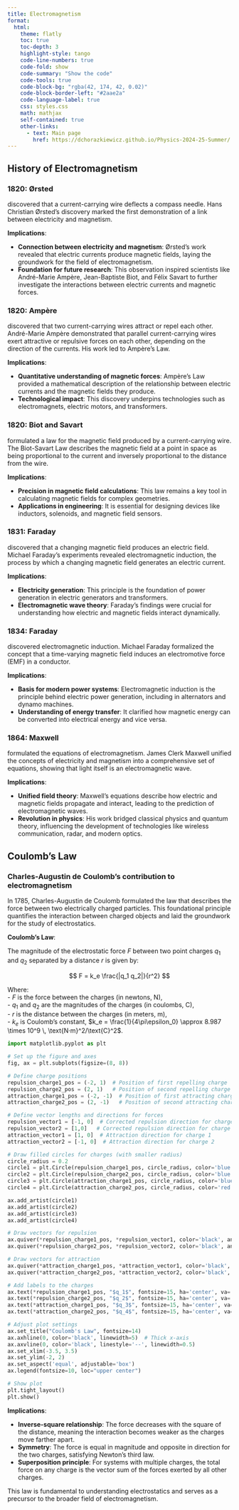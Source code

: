 ```yaml
---
title: Electromagnetism
format:
  html:
    theme: flatly
    toc: true
    toc-depth: 3
    highlight-style: tango
    code-line-numbers: true
    code-fold: show
    code-summary: "Show the code"
    code-tools: true
    code-block-bg: "rgba(42, 174, 42, 0.02)"
    code-block-border-left: "#2aae2a"
    code-language-label: true
    css: styles.css
    math: mathjax
    self-contained: true
    other-links:
      - text: Main page
        href: https://dchorazkiewicz.github.io/Physics-2024-25-Summer/       
---
```


## History of Electromagnetism

### 1820: Ørsted 

discovered that a current-carrying wire deflects a compass needle.
Hans Christian Ørsted’s discovery marked the first demonstration of a link between electricity and magnetism.  

**Implications**:  

- **Connection between electricity and magnetism**: Ørsted's work revealed that electric currents produce magnetic fields, laying the groundwork for the field of electromagnetism.  
- **Foundation for future research**: This observation inspired scientists like André-Marie Ampère, Jean-Baptiste Biot, and Félix Savart to further investigate the interactions between electric currents and magnetic forces.  

### 1820: Ampère 

discovered that two current-carrying wires attract or repel each other.
André-Marie Ampère demonstrated that parallel current-carrying wires exert attractive or repulsive forces on each other, depending on the direction of the currents. His work led to Ampère's Law.  

**Implications**:  

- **Quantitative understanding of magnetic forces**: Ampère’s Law provided a mathematical description of the relationship between electric currents and the magnetic fields they produce.  
- **Technological impact**: This discovery underpins technologies such as electromagnets, electric motors, and transformers.  

### 1820: Biot and Savart 

formulated a law for the magnetic field produced by a current-carrying wire.
The Biot-Savart Law describes the magnetic field at a point in space as being proportional to the current and inversely proportional to the distance from the wire.  

**Implications**:  

- **Precision in magnetic field calculations**: This law remains a key tool in calculating magnetic fields for complex geometries.  
- **Applications in engineering**: It is essential for designing devices like inductors, solenoids, and magnetic field sensors.  

### 1831: Faraday

discovered that a changing magnetic field produces an electric field.
Michael Faraday’s experiments revealed electromagnetic induction, the process by which a changing magnetic field generates an electric current.  

**Implications**:  

- **Electricity generation**: This principle is the foundation of power generation in electric generators and transformers.  
- **Electromagnetic wave theory**: Faraday’s findings were crucial for understanding how electric and magnetic fields interact dynamically.  

### 1834: Faraday

discovered electromagnetic induction.
Michael Faraday formalized the concept that a time-varying magnetic field induces an electromotive force (EMF) in a conductor.  

**Implications**:  

- **Basis for modern power systems**: Electromagnetic induction is the principle behind electric power generation, including in alternators and dynamo machines.  
- **Understanding of energy transfer**: It clarified how magnetic energy can be converted into electrical energy and vice versa.  

### 1864: Maxwell 

formulated the equations of electromagnetism.
James Clerk Maxwell unified the concepts of electricity and magnetism into a comprehensive set of equations, showing that light itself is an electromagnetic wave.  

**Implications**:  

- **Unified field theory**: Maxwell’s equations describe how electric and magnetic fields propagate and interact, leading to the prediction of electromagnetic waves.  
- **Revolution in physics**: His work bridged classical physics and quantum theory, influencing the development of technologies like wireless communication, radar, and modern optics.


## Coulomb's Law

### Charles-Augustin de Coulomb's contribution to electromagnetism

In 1785, Charles-Augustin de Coulomb formulated the law that describes the force between two electrically charged particles. This foundational principle quantifies the interaction between charged objects and laid the groundwork for the study of electrostatics.

**Coulomb's Law**:  

The magnitude of the electrostatic force $F$ between two point charges $q_1$ and $q_2$ separated by a distance $r$ is given by:  

$$
F = k_e \frac{|q_1 q_2|}{r^2}
$$

Where:  
- $F$ is the force between the charges (in newtons, N),  
- $q_1$ and $q_2$ are the magnitudes of the charges (in coulombs, C),  
- $r$ is the distance between the charges (in meters, m),  
- $k_e$ is Coulomb's constant, $k_e = \frac{1}{4\pi\epsilon_0} \approx 8.987 \times 10^9 \, \text{N·m}^2/\text{C}^2$.


```python
import matplotlib.pyplot as plt

# Set up the figure and axes
fig, ax = plt.subplots(figsize=(8, 8))

# Define charge positions
repulsion_charge1_pos = (-2, 1)  # Position of first repelling charge
repulsion_charge2_pos = (2, 1)   # Position of second repelling charge
attraction_charge1_pos = (-2, -1)  # Position of first attracting charge
attraction_charge2_pos = (2, -1)   # Position of second attracting charge

# Define vector lengths and directions for forces
repulsion_vector1 = [-1, 0]  # Corrected repulsion direction for charge 1
repulsion_vector2 = [1,0]   # Corrected repulsion direction for charge 2
attraction_vector1 = [1, 0]  # Attraction direction for charge 1
attraction_vector2 = [-1, 0]  # Attraction direction for charge 2

# Draw filled circles for charges (with smaller radius)
circle_radius = 0.2
circle1 = plt.Circle(repulsion_charge1_pos, circle_radius, color='blue', label="Charge $q_1 > 0$")
circle2 = plt.Circle(repulsion_charge2_pos, circle_radius, color='blue', label="Charge $q_2 > 0$")
circle3 = plt.Circle(attraction_charge1_pos, circle_radius, color='blue', label="Charge $q_3 > 0$")
circle4 = plt.Circle(attraction_charge2_pos, circle_radius, color='red', label="Charge $q_4 < 0$")

ax.add_artist(circle1)
ax.add_artist(circle2)
ax.add_artist(circle3)
ax.add_artist(circle4)

# Draw vectors for repulsion
ax.quiver(*repulsion_charge1_pos, *repulsion_vector1, color='black', angles='xy', scale_units='xy', scale=1, width=0.01)
ax.quiver(*repulsion_charge2_pos, *repulsion_vector2, color='black', angles='xy', scale_units='xy', scale=1, width=0.01)

# Draw vectors for attraction
ax.quiver(*attraction_charge1_pos, *attraction_vector1, color='black', angles='xy', scale_units='xy', scale=1, width=0.01)
ax.quiver(*attraction_charge2_pos, *attraction_vector2, color='black', angles='xy', scale_units='xy', scale=1, width=0.01)

# Add labels to the charges
ax.text(*repulsion_charge1_pos, "$q_1$", fontsize=15, ha='center', va='center', color='white')
ax.text(*repulsion_charge2_pos, "$q_2$", fontsize=15, ha='center', va='center', color='white')
ax.text(*attraction_charge1_pos, "$q_3$", fontsize=15, ha='center', va='center', color='white')
ax.text(*attraction_charge2_pos, "$q_4$", fontsize=15, ha='center', va='center', color='white')

# Adjust plot settings
ax.set_title("Coulomb's Law", fontsize=14)
ax.axhline(0, color='black', linewidth=5)  # Thick x-axis
ax.axvline(0, color='black', linestyle='--', linewidth=0.5)
ax.set_xlim(-3.5, 3.5)
ax.set_ylim(-2, 2)
ax.set_aspect('equal', adjustable='box')
ax.legend(fontsize=10, loc="upper center")

# Show plot
plt.tight_layout()
plt.show()


```

**Implications**:  

- **Inverse-square relationship**: The force decreases with the square of the distance, meaning the interaction becomes weaker as the charges move farther apart.  
- **Symmetry**: The force is equal in magnitude and opposite in direction for the two charges, satisfying Newton's third law.  
- **Superposition principle**: For systems with multiple charges, the total force on any charge is the vector sum of the forces exerted by all other charges.  

This law is fundamental to understanding electrostatics and serves as a precursor to the broader field of electromagnetism.
